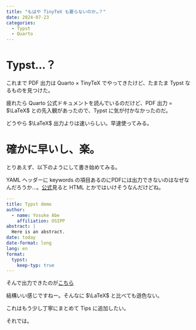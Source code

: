 ```yaml
---
title: "もはや TinyTeX も要らないのか…？"
date: 2024-07-23
categories: 
  - Typst
  - Quarto
---
```


# Typst...？

これまで PDF 出力は Quarto × TinyTeX でやってきたけど、たまたま Typst なるものを見つけた。

疲れたら Quarto 公式ドキュメントを読んでいるのだけど、PDF 出力 = $\LaTeX$ との先入観があったので、Typst に気が付かなかったのだ。

どうやら $\LaTeX$ 出力よりは速いらしい。早速使ってみる。

# 確かに早いし、楽。

とりあえず、以下のようにして書き始めてみる。

YAML ヘッダーに keywords の項目あるのにPDFには出力できないのはなぜなんだろうか…。[公式](https://quarto.org/docs/authoring/front-matter.html)見ると HTML とかではいけそうなんだけどね。

```yaml
---
title: Typst demo
author: 
  - name: Yosuke Abe
    affiliation: OSIPP
abstract: |
  Here is an abstract.
date: today
date-format: long
lang: en
format: 
  typst: 
    keep-typ: true
---
```

そんで出力できたのが[こちら](demo/demo.pdf)

結構いい感じですねー。そんなに $\LaTeX$ と比べても遜色ない。

これはもう少し丁寧にまとめて Tips に追加したい。

それでは。

